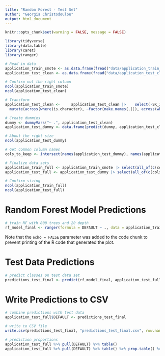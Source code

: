 ```yaml
---
title: "Random Forest - Test Set"
author: "Georgia Christodoulou"
output: html_document
---
```


```r
knitr::opts_chunk$set(warning = FALSE, message = FALSE)
```

```r
library(tidyverse)
library(data.table)
library(caret)
library(ranger)
```

```r
# Read in data
application_train_smote <- as.data.frame(fread("data/application_train_smote.csv"))
application_test_clean <- as.data.frame(fread("data/application_test_clean.csv"))

# Confirm not the right column 
ncol(application_train_smote)
ncol(application_test_clean)

# Transform 
application_test_clean <-     application_test_clean |>    select(-SK_ID_CURR) |>    
  mutate(across(where(is.character), ~factor(make.names(.))), across(where(is.logical), ~factor(ifelse(.,"Y","N"))))

# Create dummies
dummy <- dummyVars("~ .", application_test_clean)
application_test_dummy <- data.frame(predict(dummy, application_test_clean))

# About the right size
ncol(application_test_dummy)

# Get common column names
cols_to_keep <- intersect(names(application_test_dummy), names(application_train_smote))

# Finalize data sets
application_train_full <- application_train_smote |> select(all_of(c(cols_to_keep, "DEFAULT")))
application_test_full <- application_test_dummy |> select(all_of(c(cols_to_keep)))

# Confirm sizing
ncol(application_train_full)
ncol(application_test_full)
```

# Random Forest Model Predictions
```r
# train RF with 800 trees and 20 depth
rf_model_final <- ranger(formula = DEFAULT ~ ., data = application_train_full, , importance = 'impurity', num.trees = 800, max.depth = 20, seed = 1234)
```

Note that the `echo = FALSE` parameter was added to the code chunk to prevent printing of the R code that generated the plot.

# Test Data Predictions
```r
# predict classes on test data set
predictions_test_final <- predict(rf_model_final, application_test_full)$predictions
```

# Write Predictions to CSV
```r
# combine predictions with test data
application_test_full$DEFAULT <- predictions_test_final

# write to CSV file
write.csv(predictions_test_final, "predictions_test_final.csv", row.names = FALSE)

# prediction proportions
application_test_full %>% pull(DEFAULT) %>% table()
application_test_full %>% pull(DEFAULT) %>% table() %>% prop.table() %>% round(2)
```

